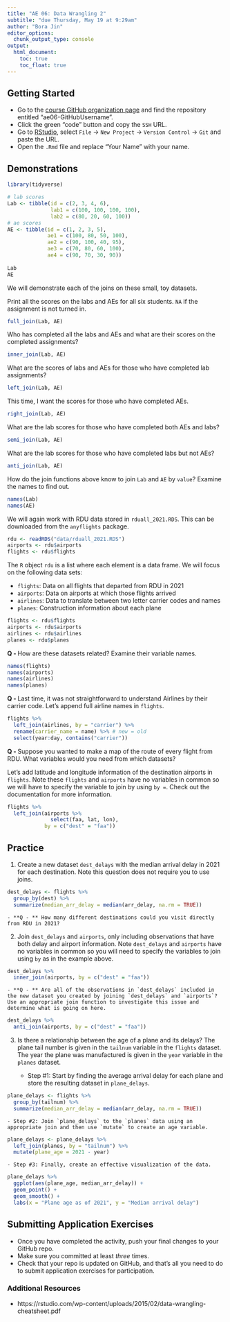 ```yaml
---
title: "AE 06: Data Wrangling 2"
subtitle: "due Thursday, May 19 at 9:29am"
author: "Bora Jin"
editor_options:
  chunk_output_type: console
output: 
  html_document: 
    toc: true
    toc_float: true
---
```


## Getting Started 

- Go to the [course GitHub organization page](https://github.com/sta199-summer22) and find the repository entitled "ae06-GitHubUsername".
- Click the green "code" button and copy the `SSH` URL.
- Go to [RStudio](https://vm-manage.oit.duke.edu/containers), select `File` $\rightarrow$ `New Project` $\rightarrow$ `Version Control` $\rightarrow$ `Git` and paste the URL.
- Open the `.Rmd` file and replace "Your Name" with your name. 

## Demonstrations 

```r
library(tidyverse)
```

```r
# lab scores
Lab <- tibble(id = c(2, 3, 4, 6),
              lab1 = c(100, 100, 100, 100), 
              lab2 = c(80, 20, 60, 100))
# ae scores
AE <- tibble(id = c(1, 2, 3, 5),
             ae1 = c(100, 80, 50, 100), 
             ae2 = c(90, 100, 40, 95),  
             ae3 = c(70, 80, 60, 100), 
             ae4 = c(90, 70, 30, 90))
            
Lab
AE
```

We will demonstrate each of the joins on these small, toy datasets. 

Print all the scores on the labs and AEs for all six students. `NA` if the assignment is not turned in. 

```r
full_join(Lab, AE)
```

Who has completed all the labs and AEs and what are their scores on the completed assignments?

```r
inner_join(Lab, AE)
```

What are the scores of labs and AEs for those who have completed lab assignments?  

```r
left_join(Lab, AE)
```

This time, I want the scores for those who have completed AEs. 

```r
right_join(Lab, AE)
```

What are the lab scores for those who have completed both AEs and labs?

```r
semi_join(Lab, AE)
```

What are the lab scores for those who have completed labs but not AEs?

```r
anti_join(Lab, AE)
```

How do the join functions above know to join `Lab` and `AE` by `value`? Examine the names to find out.

```r
names(Lab)
names(AE)
```

We will again work with RDU data stored in `rduall_2021.RDS`. This can be downloaded from the `anyflights` package. 

```r
rdu <- readRDS("data/rduall_2021.RDS")
airports <- rdu$airports
flights <- rdu$flights
```

The `R` object `rdu` is a list where each element is a data frame. We will focus on the following data sets: 

- `flights`: Data on all flights that departed from RDU in 2021
- `airports`: Data on airports at which those flights arrived
- `airlines`: Data to translate between two letter carrier codes and names
- `planes`: Construction information about each plane

```r
flights <- rdu$flights
airports <- rdu$airports
airlines <- rdu$airlines
planes <- rdu$planes
```

**Q - ** How are these datasets related? Examine their variable names. 

```r
names(flights)
names(airports)
names(airlines)
names(planes)
```

**Q - ** Last time, it was not straightforward to understand Airlines by their carrier code. Let's append full airline names in `flights`. 

```r
flights %>% 
  left_join(airlines, by = "carrier") %>%
  rename(carrier_name = name) %>% # new = old
  select(year:day, contains("carrier")) 
```

**Q - ** Suppose you wanted to make a map of the route of every flight from RDU. What variables would you need from which datasets?

Let's add latitude and longitude information of the destination airports in `flights`. Note these `flights` and `airports` have no variables in common so we will have to specify the variable to join by using `by = `. Check out the documentation for more information.

```r
flights %>% 
  left_join(airports %>% 
              select(faa, lat, lon), 
            by = c("dest" = "faa"))
```

## Practice

(1) Create a new dataset `dest_delays` with the median arrival delay in 2021 for each destination. Note this question does not require you to use joins.

```r
dest_delays <- flights %>% 
  group_by(dest) %>% 
  summarize(median_arr_delay = median(arr_delay, na.rm = TRUE)) 
```

    - **Q - ** How many different destinations could you visit directly from RDU in 2021? 

(2) Join `dest_delays` and `airports`, only including observations that have both delay and airport information. Note `dest_delays` and `airports` have no variables in common so you will need to specify the variables to join using `by` as in the example above.

```r
dest_delays %>% 
  inner_join(airports, by = c("dest" = "faa"))
```

    - **Q - ** Are all of the observations in `dest_delays` included in the new dataset you created by joining `dest_delays` and `airports`? Use an appropriate join function to investigate this issue and determine what is going on here.

```r
dest_delays %>% 
  anti_join(airports, by = c("dest" = "faa"))
```

<!-- SJU did not have airports information.  -->

(3) Is there a relationship between the age of a plane and its delays? The plane tail number is given in the `tailnum` variable in the `flights` dataset. The year the plane was manufactured is given in the `year` variable in the `planes` dataset. 

    - Step #1: Start by finding the average arrival delay for each plane and store the resulting dataset in `plane_delays`.

```r
plane_delays <- flights %>% 
  group_by(tailnum) %>% 
  summarize(median_arr_delay = median(arr_delay, na.rm = TRUE)) 
```

    - Step #2: Join `plane_delays` to the `planes` data using an appropriate join and then use `mutate` to create an age variable. 

```r
plane_delays <- plane_delays %>% 
  left_join(planes, by = "tailnum") %>% 
  mutate(plane_age = 2021 - year)
```

    - Step #3: Finally, create an effective visualization of the data.

```r
plane_delays %>% 
  ggplot(aes(plane_age, median_arr_delay)) + 
  geom_point() +
  geom_smooth() +
  labs(x = "Plane age as of 2021", y = "Median arrival delay")
```

## Submitting Application Exercises

- Once you have completed the activity, push your final changes to your GitHub repo. 
- Make sure you committed at least *three* times. 
- Check that your repo is updated on GitHub, and that’s all you need to do to submit application exercises for participation.

### Additional Resources

- https://rstudio.com/wp-content/uploads/2015/02/data-wrangling-cheatsheet.pdf